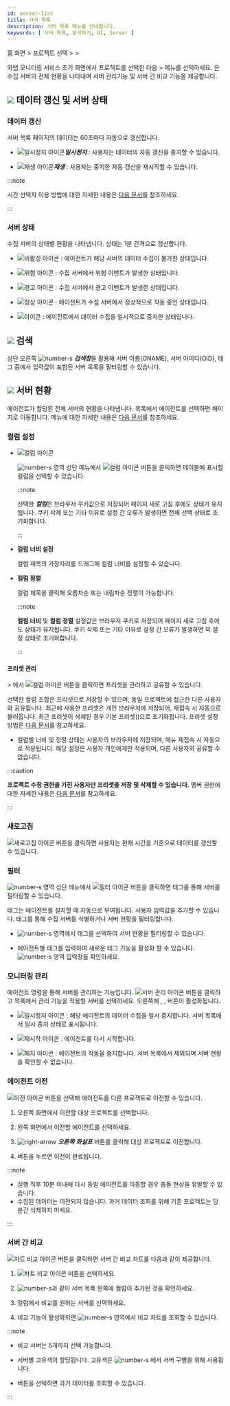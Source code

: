 ```yaml
---
id: server-list
title: 서버 목록
description: 서버 목록 메뉴를 안내합니다. 
keywords: [ 서버 목록, 분석하기, UI, Server ]
---
```


홈 화면 &gt; 프로젝트 선택 &gt; <Cmdname sid="side_serverList" className="uitext" /> &gt; <Cmdname sid="side_serverList" className="uitext" />

와탭 모니터링 서비스 초기 화면에서 프로젝트를 선택한 다음 <Cmdname sid="side_serverList" className="uitext" /> &gt; <Cmdname sid="side_serverList" className="uitext" /> 메뉴를 선택하세요. <Cmdname sid="side_serverList" className="uitext" />은 수집 서버의 전체 현황을 나타내며 서버 관리기능 및 서버 간 비교 기능을 제공합니다.

<ImgLang img='server-list.png' desc='서버 목록'/>

## ![](/img/number-01.png) 데이터 갱신 및 서버 상태

### 데이터 갱신 

서버 목록 페이지의 데이터는 60초마다 자동으로 갱신합니다.

* ![일시정지 아이콘](/img/ic-s-pause.svg)***일시정지*** : 사용자는 데이터의 자동 갱신을 중지할 수 있습니다. 

* ![재생 아이콘](/img/ic-play-grn.svg)***재생*** : 사용자는 중지한 자동 갱신을 재시작할 수 있습니다.

:::note 

시간 선택자 이용 방법에 대한 자세한 내용은 [다음 문서](usage-ui#timeselector)를 참조하세요.

:::

### 서버 상태

수집 서버의 상태별 현황을 나타냅니다. 상태는 1분 간격으로 갱신합니다.

* ![비활성 아이콘](/img/ico-disable-agent.svg) <Cmdname sid="status_inactive" className="b600" />: 에이전트가 해당 서버의 데이터 수집이 불가한 상태입니다.

* ![위험 아이콘](/img/ic-warning-critical.svg) <Cmdname sid="status_fatal" className="b600" />: 수집 서버에서 위험 이벤트가 발생한 상태입니다.

* ![경고 아이콘](/img/ic-warning-filled.svg) <Cmdname sid="status_warning" className="b600" />: 수집 서버에서 경고 이벤트가 발생한 상태입니다.

* ![정상 아이콘](/img/ic-check-circle-filled.svg) <Cmdname sid="status_ok" className="b600" />: 에이전트가 수집 서버에서 정상적으로 작동 중인 상태입니다.

* ![아이콘](/img/ic-s-pause.svg) <Cmdname sid="status_paused" className="b600" />: 에이전트에서 데이터 수집을 일시적으로 중지한 상태입니다.

## ![](/img/number-02.png) 검색

상단 오른쪽 ![number-s](/img/number-02.png) ***검색창***을 활용해 서버 이름(ONAME), 서버 아이디(OID), 태그 중에서 입력값이 포함된 서버 목록을 필터링할 수 있습니다.

## ![](/img/number-03.png) 서버 현황

에이전트가 할당된 전체 서버의 현황을 나타냅니다. 목록에서 에이전트를 선택하면 <Cmdname sid="side_serverDetail" className="uitext" /> 페이지로 이동합니다. <Cmdname sid="side_serverDetail" className="uitext" /> 메뉴에 대한 자세한 내용은 [다음 문서](server-detail)를 참조하세요.

### 컬럼 설정

* ![컬럼 아이콘](/img/ic-column.svg) <Cmdname sid="column_settings" className="uitext" />

  ![number-s](/img/number-03.png) 영역 상단 메뉴에서 ![컬럼 아이콘](/img/ic-column.svg) <Cmdname sid="column_settings" className="uitext" /> 버튼을 클릭하면 테이블에 표시할 컬럼을 선택할 수 있습니다.

  <ImgLang img='server-list-cl.png' desc='서버 목록 컬럼'/>

  :::note

  선택한 ***컬럼***은 브라우저 쿠키값으로 저장되어 페이지 새로 고침 후에도 상태가 유지됩니다. 쿠키 삭제 또는 기타 이유로 설정 간 오류가 발생하면 전체 선택 상태로 초기화합니다.
  
  :::

* **컬럼 너비 설정**

  컬럼 제목의 가장자리를 드래그해 컬럼 너비를 설정할 수 있습니다.

* **컬럼 정렬**

  컬럼 제목을 클릭해 오름차순 또는 내림차순 정렬이 가능합니다.

  :::note

  **컬럼 너비** 및 **컬럼 정렬** 설정값은 브라우저 쿠키로 저장되어 페이지 새로 고침 후에도 상태가 유지됩니다. 쿠키 삭제 또는 기타 이유로 설정 간 오류가 발생하면 미 설정 상태로 초기화합니다.
  
  :::

#### 프리셋 관리

<Cmdname sid="side_serverList" className="uitext" /> &gt; <Cmdname sid="side_serverList" className="uitext" />에서 ![컬럼 아이콘](/img/ic-column.svg) <Cmdname sid="column_settings" className="uitext" /> 버튼을 클릭하면 프리셋을 관리하고 공유할 수 있습니다. 

선택한 컬럼 조합은 프리셋으로 저장할 수 있으며, 동일 프로젝트에 접근한 다른 사용자와 공유됩니다. 최근에 사용한 프리셋은 개인 브라우저에 저장되어, 재접속 시 자동으로 불러옵니다. 최근 프리셋이 삭제된 경우 기본 프리셋(<Cmdname sid="kube_default" className="uitext" />)으로 초기화됩니다. 프리셋 설정 방법은 [다음 문서](metrics-explorer#setpreset)를 참고하세요.

* 컬럼별 너비 및 정렬 상태는 사용자의 브라우저에 저장되며, 메뉴 재접속 시 자동으로 적용됩니다. 해당 설정은 사용자 개인에게만 적용되며, 다른 사용자와 공유할 수 없습니다.

:::caution

**프로젝트 수정 권한을 가진 사용자만 프리셋을 저장 및 삭제할 수 있습니다.** 멤버 권한에 대한 자세한 내용은 [다음 문서](https://docs.whatap.io/project/project-structure#member-auth)를 참고하세요.
  
:::

<ImgLang img='server-list-cl-preset.png' desc='컬럼 설정 > 프리셋' />

### 새로고침

![새로고침 아이콘](/img/ic-refresh2.svg) <Cmdname sid="refresh" className="uitext" /> 버튼을 클릭하면 사용자는 현재 시간을 기준으로 데이터를 갱신할 수 있습니다.

### 필터 

![number-s](/img/number-03.png) 영역 상단 메뉴에서 ![필터 아이콘](/img/ico-filter.svg) <Cmdname sid="filter" className="uitext" /> 버튼을 클릭하면 태그를 통해 서버를 필터링할 수 있습니다. 

태그는 에이전트를 설치할 때 자동으로 부여됩니다. 사용자 입력값을 추가할 수 있습니다. 태그를 통해 수집 서버를 식별하거나 서버 현황을 필터링합니다.

<ImgLang img='server-list-filter.png' desc='서버 목록 필터'/>

* ![number-s](/img/number-04.png) 영역에서 태그를 선택하여 서버 현황을 필터링할 수 있습니다. 

* 에이전트별 태그를 입력하여 새로운 태그 기능을 활성화 할 수 있습니다. ![number-s](/img/number-05.png) 영역 입력창을 확인하세요.

### 모니터링 관리

에이전트 명령을 통해 서버를 관리하는 기능입니다. ![서버 관리 아이콘](/img/ico-setting.svg) <Cmdname sid="sms_management" className="uitext" /> 버튼을 클릭하고 목록에서 관리 기능을 적용할 서버를 선택하세요. 오른쪽에 <Cmdname sid="paused_agent" className="uitext" />, <Cmdname sid="resume_agent" className="uitext" />, <Cmdname sid="closed_agent" className="uitext" /> 버튼이 활성화됩니다.

* ![일시정지 아이콘](/img/ic-s-pause.svg) <Cmdname sid="paused_agent" className="uitext" /> : 해당 에이전트의 데이터 수집을 일시 중지합니다. 서버 목록에서 일시 중지 상태로 표시됩니다.

* ![재시작 아이콘](/img/ic-caret-right.svg) <Cmdname sid="resume_agent" className="uitext" /> : 에이전트를 다시 시작합니다.

* ![해지 아이콘](/img/ic-delete-critical.svg) <Cmdname sid="exclude" className="uitext" /> : 에이전트의 작동을 중지합니다. 서버 목록에서 제외되며 서버 현황을 확인할 수 없습니다.

### 에이전트 이전

![이전 아이콘](/img/ic-swap.svg) <Cmdname sid="BTN07897" className="uitext" /> 버튼을 선택해 에이전트를 다른 프로젝트로 이전할 수 있습니다.

<ImgLang img='server-list-agent-transfer.png' desc='서버 목록 에이전트 이전'/>

1. 오른쪽 화면에서 이전할 대상 프로젝트를 선택합니다.

1. 왼쪽 화면에서 이전할 에이전트를 선택하세요.

1. ![right-arrow](/img/right-arrow.svg) ***오른쪽 화살표*** 버튼를 클릭해 대상 프로젝트로 이전합니다.

1. <Cmdname sid="save" className="uitext" /> 버튼을 누르면 이전이 완료됩니다.

:::note

* 실행 직후 10분 이내에 다시 동일 에이전트를 이동할 경우 충돌 현상을 유발할 수 있습니다. 
* 수집된 데이터는 이전되지 않습니다. 과거 데이터 조회를 위해 기존 프로젝트는 당분간 삭제하지 마세요.

:::


### 서버 간 비교

![차트 비교 아이콘](/img/ic-multiline-chart2.svg) <Cmdname sid="TTL06636" className="uitext" /> 버튼을 클릭하면 서버 간 비교 차트를 다음과 같이 제공합니다. 

<ImgLang img='server-list-compare.png' desc='서버 간 비교 sc'/>

1. ![차트 비교 아이콘](/img/ic-multiline-chart2.svg) <Cmdname sid="TTL06636" className="uitext" /> 버튼을 선택하세요.

1. ![number-s](/img/number-06.png)과 같이 서버 목록 왼쪽에 <Cmdname sid="TTL06636" className="uitext" /> 컬럼이 추가된 것을 확인하세요.

1. <Cmdname sid="TTL06636" className="uitext" /> 컬럼에서 비교를 원하는 서버를 선택하세요.

1. 비교 기능이 활성화되면 ![number-s](/img/ic-number-07.svg) 영역에서 비교 차트를 조회할 수 있습니다.

:::note

* 비교 서버는 5개까지 선택 가능합니다.

* 서버별 고유색이 할당됩니다. 고유색은 ![number-s](/img/ic-number-07.svg) <Cmdname sid="compare" className="uitext" />에서 서버 구별을 위해 사용됩니다.

* <Cmdname sid="check_period" className="uitext" /> 버튼을 선택하면 과거 데이터를 조회할 수 있습니다.

:::
